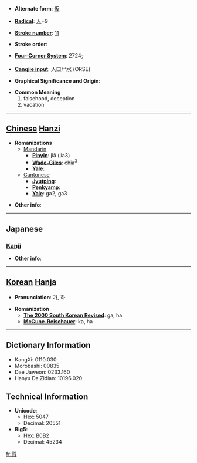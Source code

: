 * '''Alternate form''': [[仮]]

* '''[[Wiktionary:Chinese radical index| Radical]]''': [[Wiktionary:Chinese radical index 人|人]]+9

* '''[[Wiktionary:Chinese total strokes index|Stroke number]]''': [[Wiktionary:Chinese total strokes index 11|11]]

* '''Stroke order''': 

* '''[[Wiktionary:Chinese four corner index|Four-Corner System]]''': 2724<sub>7</sub>

* '''[[Wiktionary:Chinese Cangjie index|Cangjie input]]''': 人口尸水 (ORSE)

* '''Graphical Significance and Origin''': 

* '''Common Meaning'''
*#falsehood, deception
*# vacation


----

== [[Chinese]] [[Hanzi]] ==

* '''Romanizations'''
** [[Mandarin]]
*** '''[[Pinyin]]''': jiǎ (jia3)
*** '''[[Wade-Giles]]''': chia<sup>3</sup>
*** '''[[Yale]]''': 
**[[Cantonese]]
***'''[[Jyutping]]''':
***'''[[Penkyamp]]''': 
***'''[[Yale]]''': ga2, ga3

* '''Other info''': 

----

==Japanese==
===[[Kanji]]===
{{kanji|on readings=[[か]] (ka), [[け]] (ke)|kun readings=[[かり]] (kari)}}

* '''Other info''':  

----

== [[Korean]] [[Hanja]] ==

* '''Pronunciation''': 가, 하

* '''Romanization'''
** '''[[The 2000 South Korean Revised Romanization|The 2000 South Korean Revised]]''': ga, ha
** '''[[McCune-Reischauer]]''': ka, ha

----

== Dictionary Information ==

* KangXi: 0110.030
* Morobashi: 00835
* Dae Jaweon: 0233.160
* Hanyu Da Zidian: 10196.020

== Technical Information ==

* '''Unicode''':
** Hex: 5047
** Decimal: 20551
* '''Big5''':
** Hex: B0B2
** Decimal: 45234

[[fr:假]]